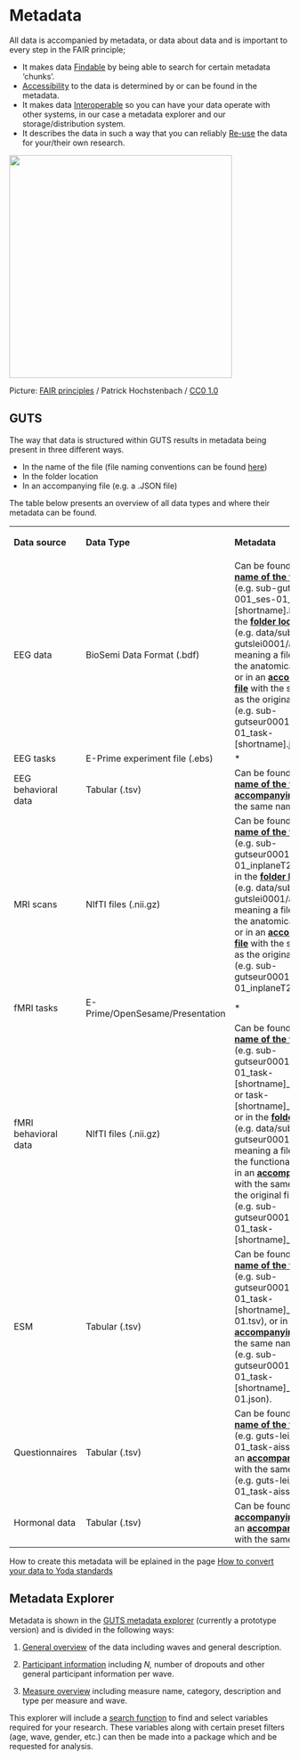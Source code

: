 # Metadata

All data is accompanied by metadata, or data about data and is important to every step in the FAIR principle;

-   It makes data [Findable]{.underline} by being able to search for certain metadata 'chunks'.
-   [Accessibility]{.underline} to the data is determined by or can be found in the metadata.
-   It makes data [Interoperable]{.underline} so you can have your data operate with other systems, in our case a metadata explorer and our storage/distribution system.
-   It describes the data in such a way that you can reliably [Re-use]{.underline} the data for your/their own research.

![](images/fair-data.png){width="400"}

Picture: [FAIR principles](https://www.ugent.be/img/doza/beleid/fair-data.png) / Patrick Hochstenbach / [CC0 1.0](https://creativecommons.org/publicdomain/zero/1.0/)

::: {#guts-metadata}
## GUTS

The way that data is structured within GUTS results in metadata being present in three different ways.

-   In the name of the file (file naming conventions can be found [here](https://eduardklap.github.io/guts-rdm/file-naming.html))
-   In the folder location
-   In an accompanying file (e.g. a .JSON file)

The table below presents an overview of all data types and where their metadata can be found.

::: {#metadata-table}
+----------------------+---------------------------------+------------------------------------------------------------------------------------------------------------------------------------------------------------------------------------------------------------------------------------------------------------------------------------------------------------------------------------------------------------------------------------------------------------------------------------------+---------------------------------------+
| <div>                | **Data Type**                   | **Metadata**                                                                                                                                                                                                                                                                                                                                                                                                                             | **Metadata format**                   |
|                      |                                 |                                                                                                                                                                                                                                                                                                                                                                                                                                          |                                       |
| **Data source**      |                                 |                                                                                                                                                                                                                                                                                                                                                                                                                                          |                                       |
|                      |                                 |                                                                                                                                                                                                                                                                                                                                                                                                                                          |                                       |
| </div>               |                                 |                                                                                                                                                                                                                                                                                                                                                                                                                                          |                                       |
+----------------------+---------------------------------+------------------------------------------------------------------------------------------------------------------------------------------------------------------------------------------------------------------------------------------------------------------------------------------------------------------------------------------------------------------------------------------------------------------------------------------+---------------------------------------+
| EEG data             | BioSemi Data Format (.bdf)      | Can be found in the [**name of the file**]{.underline} (e.g. sub-guts-eur-001_ses-01_task-\[shortname\].bdf), or in the [**folder location**]{.underline} (e.g. data/sub-gutslei0001/anat/\*, meaning a file regarding the anatomical scans), or in an [**accompanying file**]{.underline} with the same name as the original file (e.g. sub-gutseur0001_ses-01_task-\[shortname\].json)                                                 | Filename, folder location, .json file |
+----------------------+---------------------------------+------------------------------------------------------------------------------------------------------------------------------------------------------------------------------------------------------------------------------------------------------------------------------------------------------------------------------------------------------------------------------------------------------------------------------------------+---------------------------------------+
| EEG tasks            | E-Prime experiment file (.ebs)  | \*                                                                                                                                                                                                                                                                                                                                                                                                                                       | \*                                    |
+----------------------+---------------------------------+------------------------------------------------------------------------------------------------------------------------------------------------------------------------------------------------------------------------------------------------------------------------------------------------------------------------------------------------------------------------------------------------------------------------------------------+---------------------------------------+
| EEG behavioral data  | Tabular (.tsv)                  | Can be found in the [**name of the file**]{.underline} or in an [**accompanying file**]{.underline} with the same name.                                                                                                                                                                                                                                                                                                                  | Filename, .json file                  |
+----------------------+---------------------------------+------------------------------------------------------------------------------------------------------------------------------------------------------------------------------------------------------------------------------------------------------------------------------------------------------------------------------------------------------------------------------------------------------------------------------------------+---------------------------------------+
| MRI scans            | NIfTI files (.nii.gz)           | Can be found in the [**name of the file**]{.underline} (e.g. sub-gutseur0001_ses-01_inplaneT2.nii.gz), or in the [**folder location**]{.underline} (e.g. data/sub-gutslei0001/anat/\*, meaning a file regarding the anatomical scans), or in an [**accompanying file**]{.underline} with the same name as the original file (e.g. sub-gutseur0001_ses-01_inplaneT2.json)                                                                 | Filename, folder location, .json file |
+----------------------+---------------------------------+------------------------------------------------------------------------------------------------------------------------------------------------------------------------------------------------------------------------------------------------------------------------------------------------------------------------------------------------------------------------------------------------------------------------------------------+---------------------------------------+
| fMRI tasks           | E-Prime/OpenSesame/Presentation | \*                                                                                                                                                                                                                                                                                                                                                                                                                                       | \*                                    |
+----------------------+---------------------------------+------------------------------------------------------------------------------------------------------------------------------------------------------------------------------------------------------------------------------------------------------------------------------------------------------------------------------------------------------------------------------------------------------------------------------------------+---------------------------------------+
| fMRI behavioral data | NIfTI files (.nii.gz)           | Can be found in the [**name of the file**]{.underline} (e.g. sub-gutseur0001_ses-01_task-\[shortname\]\_bold.nii.gz or task-\[shortname\]\_events.tsv), or in the [**folder location**]{.underline} (e.g. data/sub-gutseur0001/func/\*, meaning a file regarding the functional scans), or in an [**accompanying file**]{.underline} with the same name as the original file (e.g. sub-gutseur0001_ses-01_task-\[shortname\]\_bold.json) | Filename, folder location, .json file |
+----------------------+---------------------------------+------------------------------------------------------------------------------------------------------------------------------------------------------------------------------------------------------------------------------------------------------------------------------------------------------------------------------------------------------------------------------------------------------------------------------------------+---------------------------------------+
| ESM                  | Tabular (.tsv)                  | Can be found in the [**name of the file**]{.underline} (e.g. sub-gutseur0001_ses-01_task-\[shortname\]\_day-01.tsv), or in an [**accompanying file**]{.underline} with the same name (e.g. sub-gutseur0001_ses-01_task-\[shortname\]\_day-01.json).                                                                                                                                                                                      | Filename, .json file                  |
+----------------------+---------------------------------+------------------------------------------------------------------------------------------------------------------------------------------------------------------------------------------------------------------------------------------------------------------------------------------------------------------------------------------------------------------------------------------------------------------------------------------+---------------------------------------+
| Questionnaires       | Tabular (.tsv)                  | Can be found in the [**name of the file**]{.underline} (e.g. guts-lei_ses-01_task-aiss.tsv), or in an [**accompanying file**]{.underline} with the same name (e.g. guts-lei_ses-01_task-aiss.json).                                                                                                                                                                                                                                      | Filename, .json file                  |
+----------------------+---------------------------------+------------------------------------------------------------------------------------------------------------------------------------------------------------------------------------------------------------------------------------------------------------------------------------------------------------------------------------------------------------------------------------------------------------------------------------------+---------------------------------------+
| Hormonal data        | Tabular (.tsv)                  | Can be found in the [**accompanying file**]{.underline} or in an [**accompanying file**]{.underline} with the same name.                                                                                                                                                                                                                                                                                                                 | Filename, .json file                  |
+----------------------+---------------------------------+------------------------------------------------------------------------------------------------------------------------------------------------------------------------------------------------------------------------------------------------------------------------------------------------------------------------------------------------------------------------------------------------------------------------------------------+---------------------------------------+
:::

How to create this metadata will be eplained in the page [How to convert your data to Yoda standards](https://eduardklap.github.io/guts-rdm/how-to-save-your-data.html)
:::

## Metadata Explorer

Metadata is shown in the [GUTS metadata explorer](https://guts-consortium.github.io/guts-explorer/) (currently a prototype version) and is divided in the following ways:

1.  [General overview]{.underline} of the data including waves and general description.

2.  [Participant information]{.underline} including *N,* number of dropouts and other general participant information per wave.

3.  [Measure overview]{.underline} including measure name, category, description and type per measure and wave.

This explorer will include a [search function]{.underline} to find and select variables required for your research. These variables along with certain preset filters (age, wave, gender, etc.) can then be made into a package which and be requested for analysis.
